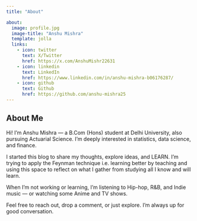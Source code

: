```yaml
---
title: "About"

about:
  image: profile.jpg
  image-title: "Anshu Mishra"
  template: jolla
  links:
    - icon: twitter
      text: X/Twitter
      href: https://x.com/AnshuMishr22631
    - icon: linkedin
      text: LinkedIn
      href: https://www.linkedin.com/in/anshu-mishra-b06176287/
    - icon: github
      text: Github
      href: https://github.com/anshu-mishra25
---
```


## About Me

Hi! I'm Anshu Mishra — a B.Com (Hons) student at Delhi University, also pursuing Actuarial Science. I'm deeply interested in statistics, data science, and finance.

I started this blog to share my thoughts, explore ideas, and LEARN. I’m trying to apply the Feynman technique i.e. learning better by teaching and using this space to reflect on what I gather from studying all I know and will learn.

When I'm not working or learning, I’m listening to Hip-hop, R&B, and Indie music — or watching some Anime and TV shows.

Feel free to reach out, drop a comment, or just explore. I’m always up for good conversation.
